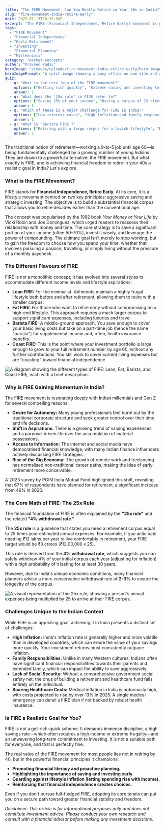 ```yaml
---
title: "The FIRE Movement: Can You Really Retire in Your 40s in India?"
slug: "fire-movement-india-retire-early"
date: 2025-07-13T10:30:00Z
excerpt: "The FIRE (Financial Independence, Retire Early) movement is gaining traction among young Indians. But is it a realistic dream or a potential trap? This post explores the math, the challenges, and the valuable lessons from this trend."
tags:
  - "FIRE Movement"
  - "Financial Independence"
  - "Early Retirement"
  - "Investing"
  - "Financial Planning"
  - "Millennials"
category: "market-concepts"
author: "Praveen Yadav"
heroImage: "/images/uploads/fire-movement-india-retire-early/hero-image.jpg"
heroImagePrompt: "A split image showing a busy office on one side and a serene travel destination on the other, symbolizing the transition from work to early retirement through the FIRE movement."
quiz:
  - q: "What is the core idea of the FIRE movement?"
    options: ["Getting rich quickly", "Extreme saving and investing to retire early", "Working part-time forever"]
    answer: 1
  - q: "What does the '25x rule' in FIRE refer to?"
    options: ["Saving 25% of your income", "Having a corpus of 25 times your annual expenses", "Investing in 25 different stocks"]
    answer: 1
  - q: "Which of these is a major challenge for FIRE in India?"
    options: ["Low interest rates", "High inflation and family responsibilities", "Lack of investment options"]
    answer: 1
  - q: "What is 'Barista FIRE'?"
    options: ["Retiring with a large corpus for a lavish lifestyle", "Retiring and never working again", "Semi-retiring with a part-time job for benefits or extra income"]
    answer: 2
---
```


The traditional notion of retirement—working a 9-to-5 job until age 60—is being fundamentally challenged by a growing number of young Indians. They are drawn to a powerful alternative: the FIRE movement. But what exactly is FIRE, and is achieving financial freedom to retire in your 40s a realistic goal in India? Let's explore.

### What is the FIRE Movement?

FIRE stands for **Financial Independence, Retire Early**. At its core, it is a lifestyle movement centred on two key principles: aggressive saving and strategic investing. The objective is to build a substantial financial corpus that allows you to retire decades earlier than the conventional age.

The concept was popularised by the 1992 book *Your Money or Your Life* by Vicki Robin and Joe Dominguez, which urged readers to reassess their relationship with money and time. The core strategy is to save a significant portion of your income (often 50-70%), invest it wisely, and leverage the power of compounding. The ultimate goal isn't merely to stop working, but to gain the freedom to choose how you spend your time, whether that involves pursuing a passion, travelling, or simply living without the pressure of a monthly paycheck.

### The Different Flavours of FIRE

FIRE is not a monolithic concept; it has evolved into several styles to accommodate different income levels and lifestyle aspirations:

*   **Lean FIRE:** For the minimalist. Adherents maintain a highly frugal lifestyle both before and after retirement, allowing them to retire with a smaller corpus.
*   **Fat FIRE:** For those who want to retire early without compromising on a high-end lifestyle. This approach requires a much larger corpus to support significant expenses, including luxuries and travel.
*   **Barista FIRE:** A middle-ground approach. You save enough to cover your basic living costs but take on a part-time job (hence the name "barista") for supplemental income and, often, health insurance benefits.
*   **Coast FIRE:** This is the point where your investment portfolio is large enough to grow to your full retirement number by age 60, without any further contributions. You still work to cover current living expenses but are "coasting" toward financial independence.

![A diagram showing the different types of FIRE: Lean, Fat, Barista, and Coast FIRE, each with a brief description.](/images/uploads/fire-movement-india-retire-early/fire-types.png)

### Why is FIRE Gaining Momentum in India?

The FIRE movement is resonating deeply with Indian millennials and Gen Z for several compelling reasons:

*   **Desire for Autonomy:** Many young professionals feel burnt out by the traditional corporate structure and seek greater control over their time and life decisions.
*   **Shift in Aspirations:** There is a growing trend of valuing experiences and a purpose-driven life over the accumulation of material possessions.
*   **Access to Information:** The internet and social media have democratised financial knowledge, with many Indian finance influencers actively discussing FIRE strategies.
*   **Rise of the Gig Economy:** The growth of remote work and freelancing has normalised non-traditional career paths, making the idea of early retirement more conceivable.

A 2023 survey by PGIM India Mutual Fund highlighted this shift, revealing that 67% of respondents have planned for retirement, a significant increase from 49% in 2020.

### The Core Math of FIRE: The 25x Rule

The financial foundation of FIRE is often explained by the **"25x rule"** and the related **"4% withdrawal rate."**

The **25x rule** is a guideline that states you need a retirement corpus equal to 25 times your estimated annual expenses. For example, if you anticipate needing ₹12 lakhs per year to live comfortably in retirement, your FIRE target would be ₹3 crores (₹12,00,000 x 25).

This rule is derived from the **4% withdrawal rate**, which suggests you can safely withdraw 4% of your initial corpus each year (adjusting for inflation) with a high probability of it lasting for at least 30 years.

However, due to India's unique economic conditions, many financial planners advise a more conservative withdrawal rate of **2-3%** to ensure the longevity of the corpus.

![A visual representation of the 25x rule, showing a person's annual expenses being multiplied by 25 to arrive at their FIRE corpus.](/images/uploads/fire-movement-india-retire-early/25x-rule.png)

### Challenges Unique to the Indian Context

While FIRE is an appealing goal, achieving it in India presents a distinct set of challenges:

*   **High Inflation:** India's inflation rate is generally higher and more volatile than in developed countries, which can erode the value of your savings more quickly. Your investment returns must consistently outpace inflation.
*   **Family Responsibilities:** Unlike in many Western cultures, Indians often have significant financial responsibilities towards their parents and extended family, which can impact the ability to save aggressively.
*   **Lack of Social Security:** Without a comprehensive government social safety net, the onus of building a retirement and healthcare fund falls entirely on the individual.
*   **Soaring Healthcare Costs:** Medical inflation in India is notoriously high, with costs projected to rise by over 13% in 2025. A single medical emergency can derail a FIRE plan if not backed by robust health insurance.

### Is FIRE a Realistic Goal for You?

FIRE is not a get-rich-quick scheme. It demands immense discipline, a high savings rate—which often requires a high income or extreme frugality—and an unwavering long-term commitment to investing. It is not a suitable path for everyone, and that is perfectly fine.

The real value of the FIRE movement for most people lies not in retiring by 40, but in the powerful financial principles it champions:

*   **Promoting financial literacy and proactive planning.**
*   **Highlighting the importance of saving and investing early.**
*   **Guarding against lifestyle inflation (letting spending rise with income).**
*   **Reinforcing that financial independence creates choices.**

Even if you don't pursue full-fledged FIRE, adopting its core tenets can put you on a secure path toward greater financial stability and freedom.

*Disclaimer: This article is for informational purposes only and does not constitute investment advice. Please conduct your own research and consult with a financial advisor before making any investment decisions.*